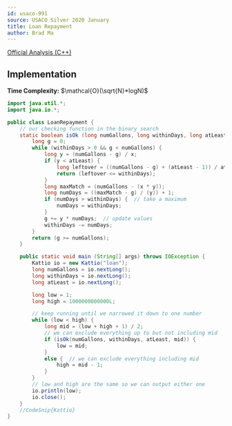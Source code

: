 ```yaml
---
id: usaco-991
source: USACO Silver 2020 January
title: Loan Repayment
author: Brad Ma
---
```


[Official Analysis (C++)](http://www.usaco.org/current/data/sol_loan_silver_jan20.html)

## Implementation
**Time Complexity:** $\mathcal{O}(\sqrt{N}*logN)$

<LanguageSection>
  
<JavaSection>

```java
import java.util.*;
import java.io.*;

public class LoanRepayment {
	// our checking function in the binary search
	static boolean isOk (long numGallons, long withinDays, long atLeast, long x) {
		long g = 0;
		while (withinDays > 0 && g < numGallons) {
			long y = (numGallons - g) / x;
			if (y < atLeast) {
				long leftover = ((numGallons - g) + (atLeast - 1)) / atLeast;
				return (leftover <= withinDays);
			}
			long maxMatch = (numGallons - (x * y));
			long numDays = ((maxMatch - g) / (y)) + 1;
			if (numDays > withinDays) {  // take a maximum
				numDays = withinDays;
			}
			g += y * numDays;  // update values
			withinDays -= numDays;
		}
		return (g >= numGallons);
	}

	public static void main (String[] args) throws IOException {
		Kattio io = new Kattio("loan");
		long numGallons = io.nextLong();
		long withinDays = io.nextLong();
		long atLeast = io.nextLong();

		long low = 1;
		long high = 1000000000000L;

		// keep running until we narrowed it down to one number
		while (low < high) {
			long mid = (low + high + 1) / 2;
			// we can exclude everything up to but not including mid
			if (isOk(numGallons, withinDays, atLeast, mid)) {
				low = mid;
			}
			else {  // we can exclude everything including mid
				high = mid - 1;
			}
		}
		// low and high are the same so we can output either one
		io.println(low);
		io.close();
	}
	//CodeSnip{Kattio}
}
```
  
</JavaSection>
  
</LanguageSection>
